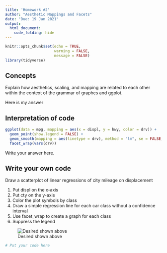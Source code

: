 ```yaml
---
title: 'Homework #2'
author: "Aesthetic Mappings and Facets"
date: "Due: 19 Jan 2021"
output:
  html_document:
    code_folding: hide
---
```


```r
knitr::opts_chunk$set(echo = TRUE,
                      warning = FALSE,
                      message = FALSE)
library(tidyverse)
```

## Concepts  

Explain how aesthetics, scaling, and mapping are related to each other within the context of the grammar of graphcs and ggplot. 

Here is my answer

## Interpretation of code

```r
ggplot(data = mpg, mapping = aes(x = displ, y = hwy, color = drv)) +
  geom_point(show.legend = FALSE) +
  geom_smooth(mapping = aes(linetype = drv), method = "lm", se = FALSE, show.legend = FALSE) +
  facet_wrap(vars(drv))
``` 

Write your answer here.

## Write your own code

Draw a scatterplot of linear regressions of city mileage on displacement

1.  Put displ on the x-axis
1.  Put cty on the y-axis
1.  Color the plot symbols by class
1.  Draw a simple regression line for each car class without a confidence interval
1.  Use facet_wrap to create a graph for each class
1.  Suppress the legend

![Desired shown above](http://govfinance.byu.edu/govfinance/classes/dataScience/homework/graphs/HW02.png)

```r
# Put your code here
```